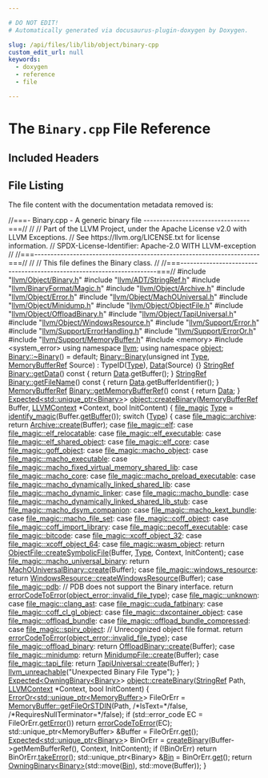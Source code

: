 ```yaml
---

# DO NOT EDIT!
# Automatically generated via docusaurus-plugin-doxygen by Doxygen.

slug: /api/files/lib/lib/object/binary-cpp
custom_edit_url: null
keywords:
  - doxygen
  - reference
  - file

---
```





# The `Binary.cpp` File Reference

<DoxygenPage pluginConfig={pluginConfig}>



## Included Headers

<IncludesList>
<IncludesListItem
  filePath="llvm/Object/Binary.h"
  permalink="/docs/api/files/include/include/llvm/include/llvm/object/binary-h"
  isLocal="true" />
<IncludesListItem
  filePath="llvm/ADT/StringRef.h"
  permalink="/docs/api/files/include/include/llvm/include/llvm/adt/stringref-h"
  isLocal="true" />
<IncludesListItem
  filePath="llvm/BinaryFormat/Magic.h"
  permalink="/docs/api/files/include/include/llvm/include/llvm/binaryformat/magic-h"
  isLocal="true" />
<IncludesListItem
  filePath="llvm/Object/Archive.h"
  permalink="/docs/api/files/include/include/llvm/include/llvm/object/archive-h"
  isLocal="true" />
<IncludesListItem
  filePath="llvm/Object/Error.h"
  permalink="/docs/api/files/include/include/llvm/include/llvm/object/error-h"
  isLocal="true" />
<IncludesListItem
  filePath="llvm/Object/MachOUniversal.h"
  permalink="/docs/api/files/include/include/llvm/include/llvm/object/machouniversal-h"
  isLocal="true" />
<IncludesListItem
  filePath="llvm/Object/Minidump.h"
  permalink="/docs/api/files/include/include/llvm/include/llvm/object/minidump-h"
  isLocal="true" />
<IncludesListItem
  filePath="llvm/Object/ObjectFile.h"
  permalink="/docs/api/files/include/include/llvm/include/llvm/object/objectfile-h"
  isLocal="true" />
<IncludesListItem
  filePath="llvm/Object/OffloadBinary.h"
  permalink="/docs/api/files/include/include/llvm/include/llvm/object/offloadbinary-h"
  isLocal="true" />
<IncludesListItem
  filePath="llvm/Object/TapiUniversal.h"
  permalink="/docs/api/files/include/include/llvm/include/llvm/object/tapiuniversal-h"
  isLocal="true" />
<IncludesListItem
  filePath="llvm/Object/WindowsResource.h"
  permalink="/docs/api/files/include/include/llvm/include/llvm/object/windowsresource-h"
  isLocal="true" />
<IncludesListItem
  filePath="llvm/Support/Error.h"
  permalink="/docs/api/files/include/include/llvm/include/llvm/support/error-h"
  isLocal="true" />
<IncludesListItem
  filePath="llvm/Support/ErrorHandling.h"
  permalink="/docs/api/files/include/include/llvm/include/llvm/support/errorhandling-h"
  isLocal="true" />
<IncludesListItem
  filePath="llvm/Support/ErrorOr.h"
  permalink="/docs/api/files/include/include/llvm/include/llvm/support/erroror-h"
  isLocal="true" />
<IncludesListItem
  filePath="llvm/Support/MemoryBuffer.h"
  permalink="/docs/api/files/include/include/llvm/include/llvm/support/memorybuffer-h"
  isLocal="true" />
<IncludesListItem
  filePath="memory"
  permalink=""
  isLocal="false" />
<IncludesListItem
  filePath="system_error"
  permalink=""
  isLocal="false" />
</IncludesList>


## File Listing

The file content with the documentation metadata removed is:

<ProgramListing>

<Link id="l00001" /><CodeLine lineNumber="1"><Highlight kind="comment">//===- Binary.cpp - A generic binary file ---------------------------------===//</Highlight><Highlight kind="normal"></Highlight></CodeLine>
<Link id="l00002" /><CodeLine lineNumber="2"><Highlight kind="normal"></Highlight><Highlight kind="comment">//</Highlight><Highlight kind="normal"></Highlight></CodeLine>
<Link id="l00003" /><CodeLine lineNumber="3"><Highlight kind="normal"></Highlight><Highlight kind="comment">// Part of the LLVM Project, under the Apache License v2.0 with LLVM Exceptions.</Highlight><Highlight kind="normal"></Highlight></CodeLine>
<Link id="l00004" /><CodeLine lineNumber="4"><Highlight kind="normal"></Highlight><Highlight kind="comment">// See https://llvm.org/LICENSE.txt for license information.</Highlight><Highlight kind="normal"></Highlight></CodeLine>
<Link id="l00005" /><CodeLine lineNumber="5"><Highlight kind="normal"></Highlight><Highlight kind="comment">// SPDX-License-Identifier: Apache-2.0 WITH LLVM-exception</Highlight><Highlight kind="normal"></Highlight></CodeLine>
<Link id="l00006" /><CodeLine lineNumber="6"><Highlight kind="normal"></Highlight><Highlight kind="comment">//</Highlight><Highlight kind="normal"></Highlight></CodeLine>
<Link id="l00007" /><CodeLine lineNumber="7"><Highlight kind="normal"></Highlight><Highlight kind="comment">//===----------------------------------------------------------------------===//</Highlight><Highlight kind="normal"></Highlight></CodeLine>
<Link id="l00008" /><CodeLine lineNumber="8"><Highlight kind="normal"></Highlight><Highlight kind="comment">//</Highlight><Highlight kind="normal"></Highlight></CodeLine>
<Link id="l00009" /><CodeLine lineNumber="9"><Highlight kind="normal"></Highlight><Highlight kind="comment">// This file defines the Binary class.</Highlight><Highlight kind="normal"></Highlight></CodeLine>
<Link id="l00010" /><CodeLine lineNumber="10"><Highlight kind="normal"></Highlight><Highlight kind="comment">//</Highlight><Highlight kind="normal"></Highlight></CodeLine>
<Link id="l00011" /><CodeLine lineNumber="11"><Highlight kind="normal"></Highlight><Highlight kind="comment">//===----------------------------------------------------------------------===//</Highlight><Highlight kind="normal"></Highlight></CodeLine>
<Link id="l00012" /><CodeLine lineNumber="12"><Highlight kind="normal"></Highlight></CodeLine>
<Link id="l00013" /><CodeLine lineNumber="13"><Highlight kind="normal"></Highlight><Highlight kind="preprocessor">#include &quot;<a href="/docs/api/files/include/include/llvm/include/llvm/object/binary-h">llvm/Object/Binary.h</a>&quot;</Highlight><Highlight kind="normal"></Highlight></CodeLine>
<Link id="l00014" /><CodeLine lineNumber="14"><Highlight kind="normal"></Highlight><Highlight kind="preprocessor">#include &quot;<a href="/docs/api/files/include/include/llvm/include/llvm/adt/stringref-h">llvm/ADT/StringRef.h</a>&quot;</Highlight><Highlight kind="normal"></Highlight></CodeLine>
<Link id="l00015" /><CodeLine lineNumber="15"><Highlight kind="normal"></Highlight><Highlight kind="preprocessor">#include &quot;<a href="/docs/api/files/include/include/llvm/include/llvm/binaryformat/magic-h">llvm/BinaryFormat/Magic.h</a>&quot;</Highlight><Highlight kind="normal"></Highlight></CodeLine>
<Link id="l00016" /><CodeLine lineNumber="16"><Highlight kind="normal"></Highlight><Highlight kind="preprocessor">#include &quot;<a href="/docs/api/files/include/include/llvm/include/llvm/object/archive-h">llvm/Object/Archive.h</a>&quot;</Highlight><Highlight kind="normal"></Highlight></CodeLine>
<Link id="l00017" /><CodeLine lineNumber="17"><Highlight kind="normal"></Highlight><Highlight kind="preprocessor">#include &quot;<a href="/docs/api/files/include/include/llvm/include/llvm/object/error-h">llvm/Object/Error.h</a>&quot;</Highlight><Highlight kind="normal"></Highlight></CodeLine>
<Link id="l00018" /><CodeLine lineNumber="18"><Highlight kind="normal"></Highlight><Highlight kind="preprocessor">#include &quot;<a href="/docs/api/files/include/include/llvm/include/llvm/object/machouniversal-h">llvm/Object/MachOUniversal.h</a>&quot;</Highlight><Highlight kind="normal"></Highlight></CodeLine>
<Link id="l00019" /><CodeLine lineNumber="19"><Highlight kind="normal"></Highlight><Highlight kind="preprocessor">#include &quot;<a href="/docs/api/files/include/include/llvm/include/llvm/object/minidump-h">llvm/Object/Minidump.h</a>&quot;</Highlight><Highlight kind="normal"></Highlight></CodeLine>
<Link id="l00020" /><CodeLine lineNumber="20"><Highlight kind="normal"></Highlight><Highlight kind="preprocessor">#include &quot;<a href="/docs/api/files/include/include/llvm/include/llvm/object/objectfile-h">llvm/Object/ObjectFile.h</a>&quot;</Highlight><Highlight kind="normal"></Highlight></CodeLine>
<Link id="l00021" /><CodeLine lineNumber="21"><Highlight kind="normal"></Highlight><Highlight kind="preprocessor">#include &quot;<a href="/docs/api/files/include/include/llvm/include/llvm/object/offloadbinary-h">llvm/Object/OffloadBinary.h</a>&quot;</Highlight><Highlight kind="normal"></Highlight></CodeLine>
<Link id="l00022" /><CodeLine lineNumber="22"><Highlight kind="normal"></Highlight><Highlight kind="preprocessor">#include &quot;<a href="/docs/api/files/include/include/llvm/include/llvm/object/tapiuniversal-h">llvm/Object/TapiUniversal.h</a>&quot;</Highlight><Highlight kind="normal"></Highlight></CodeLine>
<Link id="l00023" /><CodeLine lineNumber="23"><Highlight kind="normal"></Highlight><Highlight kind="preprocessor">#include &quot;<a href="/docs/api/files/include/include/llvm/include/llvm/object/windowsresource-h">llvm/Object/WindowsResource.h</a>&quot;</Highlight><Highlight kind="normal"></Highlight></CodeLine>
<Link id="l00024" /><CodeLine lineNumber="24"><Highlight kind="normal"></Highlight><Highlight kind="preprocessor">#include &quot;<a href="/docs/api/files/include/include/llvm/include/llvm/support/error-h">llvm/Support/Error.h</a>&quot;</Highlight><Highlight kind="normal"></Highlight></CodeLine>
<Link id="l00025" /><CodeLine lineNumber="25"><Highlight kind="normal"></Highlight><Highlight kind="preprocessor">#include &quot;<a href="/docs/api/files/include/include/llvm/include/llvm/support/errorhandling-h">llvm/Support/ErrorHandling.h</a>&quot;</Highlight><Highlight kind="normal"></Highlight></CodeLine>
<Link id="l00026" /><CodeLine lineNumber="26"><Highlight kind="normal"></Highlight><Highlight kind="preprocessor">#include &quot;<a href="/docs/api/files/include/include/llvm/include/llvm/support/erroror-h">llvm/Support/ErrorOr.h</a>&quot;</Highlight><Highlight kind="normal"></Highlight></CodeLine>
<Link id="l00027" /><CodeLine lineNumber="27"><Highlight kind="normal"></Highlight><Highlight kind="preprocessor">#include &quot;<a href="/docs/api/files/include/include/llvm/include/llvm/support/memorybuffer-h">llvm/Support/MemoryBuffer.h</a>&quot;</Highlight><Highlight kind="normal"></Highlight></CodeLine>
<Link id="l00028" /><CodeLine lineNumber="28"><Highlight kind="normal"></Highlight><Highlight kind="preprocessor">#include &lt;memory&gt;</Highlight><Highlight kind="normal"></Highlight></CodeLine>
<Link id="l00029" /><CodeLine lineNumber="29"><Highlight kind="normal"></Highlight><Highlight kind="preprocessor">#include &lt;system&#95;error&gt;</Highlight><Highlight kind="normal"></Highlight></CodeLine>
<Link id="l00030" /><CodeLine lineNumber="30"><Highlight kind="normal"></Highlight></CodeLine>
<Link id="l00031" /><CodeLine lineNumber="31"><Highlight kind="normal"></Highlight><Highlight kind="keyword">using namespace </Highlight><Highlight kind="normal"><a href="/docs/api/namespaces/llvm">llvm</a>;</Highlight></CodeLine>
<Link id="l00032" /><CodeLine lineNumber="32"><Highlight kind="normal"></Highlight><Highlight kind="keyword">using namespace </Highlight><Highlight kind="normal"><a href="/docs/api/namespaces/llvm/object">object</a>;</Highlight></CodeLine>
<Link id="l00033" /><CodeLine lineNumber="33"><Highlight kind="normal"></Highlight></CodeLine>
<Link id="l00034" /><CodeLine lineNumber="34"><Highlight kind="normal"><a href="/docs/api/classes/llvm/object/binary/#a4fbd77e23f7ee92af0e4bc74e6857a10">Binary::~Binary</a>() = </Highlight><Highlight kind="keywordflow">default</Highlight><Highlight kind="normal">;</Highlight></CodeLine>
<Link id="l00035" /><CodeLine lineNumber="35"><Highlight kind="normal"></Highlight></CodeLine>
<Link id="l00036" /><CodeLine lineNumber="36" lineLink="/docs/api/classes/llvm/object/binary/#a5efaba206c0c82deb1e8898c4c3aad4b"><Highlight kind="normal"><a href="/docs/api/classes/llvm/object/binary/#ad6cd1fed8cae10a1cbf9405610406bcc">Binary::Binary</a>(</Highlight><Highlight kind="keywordtype">unsigned</Highlight><Highlight kind="normal"> </Highlight><Highlight kind="keywordtype">int</Highlight><Highlight kind="normal"> <a href="/docs/api/classes/llvm/type">Type</a>, <a href="/docs/api/classes/llvm/memorybufferref">MemoryBufferRef</a> Source)</Highlight></CodeLine>
<Link id="l00037" /><CodeLine lineNumber="37"><Highlight kind="normal">    : TypeID(<a href="/docs/api/classes/llvm/type">Type</a>), <a href="/docs/api/classes/llvm/object/binary/#a2bbd5b7e8ed457b226f0e186ce4bb1c0">Data</a>(Source) &#123;&#125;</Highlight></CodeLine>
<Link id="l00038" /><CodeLine lineNumber="38"><Highlight kind="normal"></Highlight></CodeLine>
<Link id="l00039" /><CodeLine lineNumber="39" lineLink="/docs/api/classes/llvm/object/binary/#a5379c20deca096e73006138ba387f171"><Highlight kind="normal"><a href="/docs/api/classes/llvm/stringref">StringRef</a> <a href="/docs/api/classes/llvm/object/binary/#a5379c20deca096e73006138ba387f171">Binary::getData</a>()</Highlight><Highlight kind="keyword"> const </Highlight><Highlight kind="normal">&#123; </Highlight><Highlight kind="keywordflow">return</Highlight><Highlight kind="normal"> <a href="/docs/api/classes/llvm/object/binary/#a2bbd5b7e8ed457b226f0e186ce4bb1c0">Data</a>.getBuffer(); &#125;</Highlight></CodeLine>
<Link id="l00040" /><CodeLine lineNumber="40"><Highlight kind="normal"></Highlight></CodeLine>
<Link id="l00041" /><CodeLine lineNumber="41" lineLink="/docs/api/classes/llvm/object/binary/#acecdb20a61e1b407af83d42e1ad9a3f3"><Highlight kind="normal"><a href="/docs/api/classes/llvm/stringref">StringRef</a> <a href="/docs/api/classes/llvm/object/binary/#acecdb20a61e1b407af83d42e1ad9a3f3">Binary::getFileName</a>()</Highlight><Highlight kind="keyword"> const </Highlight><Highlight kind="normal">&#123; </Highlight><Highlight kind="keywordflow">return</Highlight><Highlight kind="normal"> <a href="/docs/api/classes/llvm/object/binary/#a2bbd5b7e8ed457b226f0e186ce4bb1c0">Data</a>.getBufferIdentifier(); &#125;</Highlight></CodeLine>
<Link id="l00042" /><CodeLine lineNumber="42"><Highlight kind="normal"></Highlight></CodeLine>
<Link id="l00043" /><CodeLine lineNumber="43" lineLink="/docs/api/classes/llvm/object/binary/#ac0322f1809be8f6f88af125c1956c9a1"><Highlight kind="normal"><a href="/docs/api/classes/llvm/memorybufferref">MemoryBufferRef</a> <a href="/docs/api/classes/llvm/object/binary/#ac0322f1809be8f6f88af125c1956c9a1">Binary::getMemoryBufferRef</a>()</Highlight><Highlight kind="keyword"> const </Highlight><Highlight kind="normal">&#123; </Highlight><Highlight kind="keywordflow">return</Highlight><Highlight kind="normal"> <a href="/docs/api/classes/llvm/object/binary/#a2bbd5b7e8ed457b226f0e186ce4bb1c0">Data</a>; &#125;</Highlight></CodeLine>
<Link id="l00044" /><CodeLine lineNumber="44"><Highlight kind="normal"></Highlight></CodeLine>
<Link id="l00045" /><CodeLine lineNumber="45" lineLink="/docs/api/namespaces/llvm/object/#aebd3886db896c46327320cfd1ccc808c"><Highlight kind="normal"><a href="/docs/api/classes/llvm/expected">Expected&lt;std::unique&#95;ptr&lt;Binary&gt;</a>&gt; <a href="/docs/api/namespaces/llvm/object/#aebd3886db896c46327320cfd1ccc808c">object::createBinary</a>(<a href="/docs/api/classes/llvm/memorybufferref">MemoryBufferRef</a> Buffer,</Highlight></CodeLine>
<Link id="l00046" /><CodeLine lineNumber="46"><Highlight kind="normal">                                                       <a href="/docs/api/classes/llvm/llvmcontext">LLVMContext</a> &#42;Context,</Highlight></CodeLine>
<Link id="l00047" /><CodeLine lineNumber="47"><Highlight kind="normal">                                                       </Highlight><Highlight kind="keywordtype">bool</Highlight><Highlight kind="normal"> InitContent) &#123;</Highlight></CodeLine>
<Link id="l00048" /><CodeLine lineNumber="48"><Highlight kind="normal">  <a href="/docs/api/structs/llvm/file-magic">file&#95;magic</a> <a href="/docs/api/classes/llvm/type">Type</a> = <a href="/docs/api/namespaces/llvm/#a00941e59a16ad6eb14e905557a612501">identify&#95;magic</a>(Buffer.<a href="/docs/api/classes/llvm/memorybufferref/#a7301c8fd89ad0f595f4ce4609c872704">getBuffer</a>());</Highlight></CodeLine>
<Link id="l00049" /><CodeLine lineNumber="49"><Highlight kind="normal"></Highlight></CodeLine>
<Link id="l00050" /><CodeLine lineNumber="50"><Highlight kind="normal">  </Highlight><Highlight kind="keywordflow">switch</Highlight><Highlight kind="normal"> (<a href="/docs/api/classes/llvm/type">Type</a>) &#123;</Highlight></CodeLine>
<Link id="l00051" /><CodeLine lineNumber="51"><Highlight kind="normal">  </Highlight><Highlight kind="keywordflow">case</Highlight><Highlight kind="normal"> <a href="/docs/api/structs/llvm/file-magic/#a39d74d9fa08229878443101289698b3aa35fa482a9a36a65cbd44ed6a98563cd9">file&#95;magic::archive</a>:</Highlight></CodeLine>
<Link id="l00052" /><CodeLine lineNumber="52"><Highlight kind="normal">    </Highlight><Highlight kind="keywordflow">return</Highlight><Highlight kind="normal"> <a href="/docs/api/classes/llvm/object/archive/#afff545dbbc7e3d85c4e6d914200747db">Archive::create</a>(Buffer);</Highlight></CodeLine>
<Link id="l00053" /><CodeLine lineNumber="53"><Highlight kind="normal">  </Highlight><Highlight kind="keywordflow">case</Highlight><Highlight kind="normal"> <a href="/docs/api/structs/llvm/file-magic/#a39d74d9fa08229878443101289698b3aad31db91c55e2f1f5090ddbe652c20b1f">file&#95;magic::elf</a>:</Highlight></CodeLine>
<Link id="l00054" /><CodeLine lineNumber="54"><Highlight kind="normal">  </Highlight><Highlight kind="keywordflow">case</Highlight><Highlight kind="normal"> <a href="/docs/api/structs/llvm/file-magic/#a39d74d9fa08229878443101289698b3aa1b167178973059ff5b3a4b2bf2377450">file&#95;magic::elf&#95;relocatable</a>:</Highlight></CodeLine>
<Link id="l00055" /><CodeLine lineNumber="55"><Highlight kind="normal">  </Highlight><Highlight kind="keywordflow">case</Highlight><Highlight kind="normal"> <a href="/docs/api/structs/llvm/file-magic/#a39d74d9fa08229878443101289698b3aa46a884b4756415ac19d0ac5d2bf56079">file&#95;magic::elf&#95;executable</a>:</Highlight></CodeLine>
<Link id="l00056" /><CodeLine lineNumber="56"><Highlight kind="normal">  </Highlight><Highlight kind="keywordflow">case</Highlight><Highlight kind="normal"> <a href="/docs/api/structs/llvm/file-magic/#a39d74d9fa08229878443101289698b3aa380638a0d06dd9003d4dd307f7b0851c">file&#95;magic::elf&#95;shared&#95;object</a>:</Highlight></CodeLine>
<Link id="l00057" /><CodeLine lineNumber="57"><Highlight kind="normal">  </Highlight><Highlight kind="keywordflow">case</Highlight><Highlight kind="normal"> <a href="/docs/api/structs/llvm/file-magic/#a39d74d9fa08229878443101289698b3aabf5672e0a28c6ed1db85035f1b85fc5b">file&#95;magic::elf&#95;core</a>:</Highlight></CodeLine>
<Link id="l00058" /><CodeLine lineNumber="58"><Highlight kind="normal">  </Highlight><Highlight kind="keywordflow">case</Highlight><Highlight kind="normal"> <a href="/docs/api/structs/llvm/file-magic/#a39d74d9fa08229878443101289698b3aa40ebaa45e99e5d81f24d506e33afdb42">file&#95;magic::goff&#95;object</a>:</Highlight></CodeLine>
<Link id="l00059" /><CodeLine lineNumber="59"><Highlight kind="normal">  </Highlight><Highlight kind="keywordflow">case</Highlight><Highlight kind="normal"> <a href="/docs/api/structs/llvm/file-magic/#a39d74d9fa08229878443101289698b3aac557d5088dac1a5cca0c2c7e78174632">file&#95;magic::macho&#95;object</a>:</Highlight></CodeLine>
<Link id="l00060" /><CodeLine lineNumber="60"><Highlight kind="normal">  </Highlight><Highlight kind="keywordflow">case</Highlight><Highlight kind="normal"> <a href="/docs/api/structs/llvm/file-magic/#a39d74d9fa08229878443101289698b3aae3fbcf9e4d077fe08e7e73eb785f0a2c">file&#95;magic::macho&#95;executable</a>:</Highlight></CodeLine>
<Link id="l00061" /><CodeLine lineNumber="61"><Highlight kind="normal">  </Highlight><Highlight kind="keywordflow">case</Highlight><Highlight kind="normal"> <a href="/docs/api/structs/llvm/file-magic/#a39d74d9fa08229878443101289698b3aae796c2e08310bfe518ffc166cb788601">file&#95;magic::macho&#95;fixed&#95;virtual&#95;memory&#95;shared&#95;lib</a>:</Highlight></CodeLine>
<Link id="l00062" /><CodeLine lineNumber="62"><Highlight kind="normal">  </Highlight><Highlight kind="keywordflow">case</Highlight><Highlight kind="normal"> <a href="/docs/api/structs/llvm/file-magic/#a39d74d9fa08229878443101289698b3aaa01c66176cb9de4bb75c2b551133e38e">file&#95;magic::macho&#95;core</a>:</Highlight></CodeLine>
<Link id="l00063" /><CodeLine lineNumber="63"><Highlight kind="normal">  </Highlight><Highlight kind="keywordflow">case</Highlight><Highlight kind="normal"> <a href="/docs/api/structs/llvm/file-magic/#a39d74d9fa08229878443101289698b3aa590d298012f657bc6b970e50d9f774c1">file&#95;magic::macho&#95;preload&#95;executable</a>:</Highlight></CodeLine>
<Link id="l00064" /><CodeLine lineNumber="64"><Highlight kind="normal">  </Highlight><Highlight kind="keywordflow">case</Highlight><Highlight kind="normal"> <a href="/docs/api/structs/llvm/file-magic/#a39d74d9fa08229878443101289698b3aa45f3946b8331a826457113aa5d81bc96">file&#95;magic::macho&#95;dynamically&#95;linked&#95;shared&#95;lib</a>:</Highlight></CodeLine>
<Link id="l00065" /><CodeLine lineNumber="65"><Highlight kind="normal">  </Highlight><Highlight kind="keywordflow">case</Highlight><Highlight kind="normal"> <a href="/docs/api/structs/llvm/file-magic/#a39d74d9fa08229878443101289698b3aaea9f98c476ea8892d4bf66157d526cde">file&#95;magic::macho&#95;dynamic&#95;linker</a>:</Highlight></CodeLine>
<Link id="l00066" /><CodeLine lineNumber="66"><Highlight kind="normal">  </Highlight><Highlight kind="keywordflow">case</Highlight><Highlight kind="normal"> <a href="/docs/api/structs/llvm/file-magic/#a39d74d9fa08229878443101289698b3aad50da1fb17899eb0b0f714edf96c83c7">file&#95;magic::macho&#95;bundle</a>:</Highlight></CodeLine>
<Link id="l00067" /><CodeLine lineNumber="67"><Highlight kind="normal">  </Highlight><Highlight kind="keywordflow">case</Highlight><Highlight kind="normal"> <a href="/docs/api/structs/llvm/file-magic/#a39d74d9fa08229878443101289698b3aa56440a39ccbe80c75e2e674aaafd00d4">file&#95;magic::macho&#95;dynamically&#95;linked&#95;shared&#95;lib&#95;stub</a>:</Highlight></CodeLine>
<Link id="l00068" /><CodeLine lineNumber="68"><Highlight kind="normal">  </Highlight><Highlight kind="keywordflow">case</Highlight><Highlight kind="normal"> <a href="/docs/api/structs/llvm/file-magic/#a39d74d9fa08229878443101289698b3aae40fb5199f3d0b10d917738a06b4b6b0">file&#95;magic::macho&#95;dsym&#95;companion</a>:</Highlight></CodeLine>
<Link id="l00069" /><CodeLine lineNumber="69"><Highlight kind="normal">  </Highlight><Highlight kind="keywordflow">case</Highlight><Highlight kind="normal"> <a href="/docs/api/structs/llvm/file-magic/#a39d74d9fa08229878443101289698b3aa86da0e718a3fbe29422c095c55af3bfa">file&#95;magic::macho&#95;kext&#95;bundle</a>:</Highlight></CodeLine>
<Link id="l00070" /><CodeLine lineNumber="70"><Highlight kind="normal">  </Highlight><Highlight kind="keywordflow">case</Highlight><Highlight kind="normal"> <a href="/docs/api/structs/llvm/file-magic/#a39d74d9fa08229878443101289698b3aa75fee6d4cd7dfafcb268524c93b56101">file&#95;magic::macho&#95;file&#95;set</a>:</Highlight></CodeLine>
<Link id="l00071" /><CodeLine lineNumber="71"><Highlight kind="normal">  </Highlight><Highlight kind="keywordflow">case</Highlight><Highlight kind="normal"> <a href="/docs/api/structs/llvm/file-magic/#a39d74d9fa08229878443101289698b3aac575f4e16f05741d7656211f860dfcc3">file&#95;magic::coff&#95;object</a>:</Highlight></CodeLine>
<Link id="l00072" /><CodeLine lineNumber="72"><Highlight kind="normal">  </Highlight><Highlight kind="keywordflow">case</Highlight><Highlight kind="normal"> <a href="/docs/api/structs/llvm/file-magic/#a39d74d9fa08229878443101289698b3aa007729224f13c224129cef854ce5fc0c">file&#95;magic::coff&#95;import&#95;library</a>:</Highlight></CodeLine>
<Link id="l00073" /><CodeLine lineNumber="73"><Highlight kind="normal">  </Highlight><Highlight kind="keywordflow">case</Highlight><Highlight kind="normal"> <a href="/docs/api/structs/llvm/file-magic/#a39d74d9fa08229878443101289698b3aa906a95690dc1df5a24e4253c83edd77c">file&#95;magic::pecoff&#95;executable</a>:</Highlight></CodeLine>
<Link id="l00074" /><CodeLine lineNumber="74"><Highlight kind="normal">  </Highlight><Highlight kind="keywordflow">case</Highlight><Highlight kind="normal"> <a href="/docs/api/structs/llvm/file-magic/#a39d74d9fa08229878443101289698b3aa9b217cf59bac16d57cf52c3e76f3ce50">file&#95;magic::bitcode</a>:</Highlight></CodeLine>
<Link id="l00075" /><CodeLine lineNumber="75"><Highlight kind="normal">  </Highlight><Highlight kind="keywordflow">case</Highlight><Highlight kind="normal"> <a href="/docs/api/structs/llvm/file-magic/#a39d74d9fa08229878443101289698b3aaa39e4e5aa8493605e279d127dc484379">file&#95;magic::xcoff&#95;object&#95;32</a>:</Highlight></CodeLine>
<Link id="l00076" /><CodeLine lineNumber="76"><Highlight kind="normal">  </Highlight><Highlight kind="keywordflow">case</Highlight><Highlight kind="normal"> <a href="/docs/api/structs/llvm/file-magic/#a39d74d9fa08229878443101289698b3aa45ff397494885b031c2b6a75797e7d7e">file&#95;magic::xcoff&#95;object&#95;64</a>:</Highlight></CodeLine>
<Link id="l00077" /><CodeLine lineNumber="77"><Highlight kind="normal">  </Highlight><Highlight kind="keywordflow">case</Highlight><Highlight kind="normal"> <a href="/docs/api/structs/llvm/file-magic/#a39d74d9fa08229878443101289698b3aaa0dedd1117ef34a81cb4b8751c3c1e4f">file&#95;magic::wasm&#95;object</a>:</Highlight></CodeLine>
<Link id="l00078" /><CodeLine lineNumber="78"><Highlight kind="normal">    </Highlight><Highlight kind="keywordflow">return</Highlight><Highlight kind="normal"> <a href="/docs/api/classes/llvm/object/symbolicfile/#a4ee418c47f5baa9b4b570371fc9630ce">ObjectFile::createSymbolicFile</a>(Buffer, <a href="/docs/api/classes/llvm/type">Type</a>, Context, InitContent);</Highlight></CodeLine>
<Link id="l00079" /><CodeLine lineNumber="79"><Highlight kind="normal">  </Highlight><Highlight kind="keywordflow">case</Highlight><Highlight kind="normal"> <a href="/docs/api/structs/llvm/file-magic/#a39d74d9fa08229878443101289698b3aa9afb9b390f3041249d9a2dee384e4c1d">file&#95;magic::macho&#95;universal&#95;binary</a>:</Highlight></CodeLine>
<Link id="l00080" /><CodeLine lineNumber="80"><Highlight kind="normal">    </Highlight><Highlight kind="keywordflow">return</Highlight><Highlight kind="normal"> <a href="/docs/api/classes/llvm/object/machouniversalbinary/#a094ea3b3b52a30341f589955d6076434">MachOUniversalBinary::create</a>(Buffer);</Highlight></CodeLine>
<Link id="l00081" /><CodeLine lineNumber="81"><Highlight kind="normal">  </Highlight><Highlight kind="keywordflow">case</Highlight><Highlight kind="normal"> <a href="/docs/api/structs/llvm/file-magic/#a39d74d9fa08229878443101289698b3aab93daf35debe3630ad69460b3c1d072a">file&#95;magic::windows&#95;resource</a>:</Highlight></CodeLine>
<Link id="l00082" /><CodeLine lineNumber="82"><Highlight kind="normal">    </Highlight><Highlight kind="keywordflow">return</Highlight><Highlight kind="normal"> <a href="/docs/api/classes/llvm/object/windowsresource/#aff7eab40cda935d9f5efd3ad11ed10a4">WindowsResource::createWindowsResource</a>(Buffer);</Highlight></CodeLine>
<Link id="l00083" /><CodeLine lineNumber="83"><Highlight kind="normal">  </Highlight><Highlight kind="keywordflow">case</Highlight><Highlight kind="normal"> <a href="/docs/api/structs/llvm/file-magic/#a39d74d9fa08229878443101289698b3aa0d7b7082a37cb024864ce149d0b04f5f">file&#95;magic::pdb</a>:</Highlight></CodeLine>
<Link id="l00084" /><CodeLine lineNumber="84"><Highlight kind="normal">    </Highlight><Highlight kind="comment">// PDB does not support the Binary interface.</Highlight><Highlight kind="normal"></Highlight></CodeLine>
<Link id="l00085" /><CodeLine lineNumber="85"><Highlight kind="normal">    </Highlight><Highlight kind="keywordflow">return</Highlight><Highlight kind="normal"> <a href="/docs/api/namespaces/llvm/#ad10875fd499e8e285aaeef615e9b11aa">errorCodeToError</a>(<a href="/docs/api/namespaces/llvm/object/#a6f5880f200b9731436d9ea163568ee20ad5a8a27f4e310ea593b285615faaca35">object&#95;error::invalid&#95;file&#95;type</a>);</Highlight></CodeLine>
<Link id="l00086" /><CodeLine lineNumber="86"><Highlight kind="normal">  </Highlight><Highlight kind="keywordflow">case</Highlight><Highlight kind="normal"> <a href="/docs/api/structs/llvm/file-magic/#a39d74d9fa08229878443101289698b3aae5a2f339dd671d3caf9b616ef7bf1efd">file&#95;magic::unknown</a>:</Highlight></CodeLine>
<Link id="l00087" /><CodeLine lineNumber="87"><Highlight kind="normal">  </Highlight><Highlight kind="keywordflow">case</Highlight><Highlight kind="normal"> <a href="/docs/api/structs/llvm/file-magic/#a39d74d9fa08229878443101289698b3aabb25bd86fcacafa4654636a3985d0f5e">file&#95;magic::clang&#95;ast</a>:</Highlight></CodeLine>
<Link id="l00088" /><CodeLine lineNumber="88"><Highlight kind="normal">  </Highlight><Highlight kind="keywordflow">case</Highlight><Highlight kind="normal"> <a href="/docs/api/structs/llvm/file-magic/#a39d74d9fa08229878443101289698b3aadeb5166eb440a9fc83a3c586223b25e8">file&#95;magic::cuda&#95;fatbinary</a>:</Highlight></CodeLine>
<Link id="l00089" /><CodeLine lineNumber="89"><Highlight kind="normal">  </Highlight><Highlight kind="keywordflow">case</Highlight><Highlight kind="normal"> <a href="/docs/api/structs/llvm/file-magic/#a39d74d9fa08229878443101289698b3aadcfa112d629e18c0a4eed4980ca4a7ae">file&#95;magic::coff&#95;cl&#95;gl&#95;object</a>:</Highlight></CodeLine>
<Link id="l00090" /><CodeLine lineNumber="90"><Highlight kind="normal">  </Highlight><Highlight kind="keywordflow">case</Highlight><Highlight kind="normal"> <a href="/docs/api/structs/llvm/file-magic/#a39d74d9fa08229878443101289698b3aa8570da074cd02b24514d79e2b84dd600">file&#95;magic::dxcontainer&#95;object</a>:</Highlight></CodeLine>
<Link id="l00091" /><CodeLine lineNumber="91"><Highlight kind="normal">  </Highlight><Highlight kind="keywordflow">case</Highlight><Highlight kind="normal"> <a href="/docs/api/structs/llvm/file-magic/#a39d74d9fa08229878443101289698b3aa5b3ee11ca5b4c14dd6c13ac147d76b77">file&#95;magic::offload&#95;bundle</a>:</Highlight></CodeLine>
<Link id="l00092" /><CodeLine lineNumber="92"><Highlight kind="normal">  </Highlight><Highlight kind="keywordflow">case</Highlight><Highlight kind="normal"> <a href="/docs/api/structs/llvm/file-magic/#a39d74d9fa08229878443101289698b3aa73165d81a387644aea1856f9a567a23a">file&#95;magic::offload&#95;bundle&#95;compressed</a>:</Highlight></CodeLine>
<Link id="l00093" /><CodeLine lineNumber="93"><Highlight kind="normal">  </Highlight><Highlight kind="keywordflow">case</Highlight><Highlight kind="normal"> <a href="/docs/api/structs/llvm/file-magic/#a39d74d9fa08229878443101289698b3aa11ec46239073e8ad58f263bedf619cbc">file&#95;magic::spirv&#95;object</a>:</Highlight></CodeLine>
<Link id="l00094" /><CodeLine lineNumber="94"><Highlight kind="normal">    </Highlight><Highlight kind="comment">// Unrecognized object file format.</Highlight><Highlight kind="normal"></Highlight></CodeLine>
<Link id="l00095" /><CodeLine lineNumber="95"><Highlight kind="normal">    </Highlight><Highlight kind="keywordflow">return</Highlight><Highlight kind="normal"> <a href="/docs/api/namespaces/llvm/#ad10875fd499e8e285aaeef615e9b11aa">errorCodeToError</a>(<a href="/docs/api/namespaces/llvm/object/#a6f5880f200b9731436d9ea163568ee20ad5a8a27f4e310ea593b285615faaca35">object&#95;error::invalid&#95;file&#95;type</a>);</Highlight></CodeLine>
<Link id="l00096" /><CodeLine lineNumber="96"><Highlight kind="normal">  </Highlight><Highlight kind="keywordflow">case</Highlight><Highlight kind="normal"> <a href="/docs/api/structs/llvm/file-magic/#a39d74d9fa08229878443101289698b3aa91e1aaaa67b1f5232dbea39497ef9250">file&#95;magic::offload&#95;binary</a>:</Highlight></CodeLine>
<Link id="l00097" /><CodeLine lineNumber="97"><Highlight kind="normal">    </Highlight><Highlight kind="keywordflow">return</Highlight><Highlight kind="normal"> <a href="/docs/api/classes/llvm/object/offloadbinary/#ab1f06bb87aef1053996ec05424135d82">OffloadBinary::create</a>(Buffer);</Highlight></CodeLine>
<Link id="l00098" /><CodeLine lineNumber="98"><Highlight kind="normal">  </Highlight><Highlight kind="keywordflow">case</Highlight><Highlight kind="normal"> <a href="/docs/api/structs/llvm/file-magic/#a39d74d9fa08229878443101289698b3aa41c57613a130abf5992d1e1a16497b04">file&#95;magic::minidump</a>:</Highlight></CodeLine>
<Link id="l00099" /><CodeLine lineNumber="99"><Highlight kind="normal">    </Highlight><Highlight kind="keywordflow">return</Highlight><Highlight kind="normal"> <a href="/docs/api/classes/llvm/object/minidumpfile/#af4d4bfb09d6c352cfd4373d1e71ff8c8">MinidumpFile::create</a>(Buffer);</Highlight></CodeLine>
<Link id="l00100" /><CodeLine lineNumber="100"><Highlight kind="normal">  </Highlight><Highlight kind="keywordflow">case</Highlight><Highlight kind="normal"> <a href="/docs/api/structs/llvm/file-magic/#a39d74d9fa08229878443101289698b3aafa3f3f16300b9876aa0147b61ca8edaa">file&#95;magic::tapi&#95;file</a>:</Highlight></CodeLine>
<Link id="l00101" /><CodeLine lineNumber="101"><Highlight kind="normal">    </Highlight><Highlight kind="keywordflow">return</Highlight><Highlight kind="normal"> <a href="/docs/api/classes/llvm/object/tapiuniversal/#afa519d925ed9fbfc79009532ec9ac123">TapiUniversal::create</a>(Buffer);</Highlight></CodeLine>
<Link id="l00102" /><CodeLine lineNumber="102"><Highlight kind="normal">  &#125;</Highlight></CodeLine>
<Link id="l00103" /><CodeLine lineNumber="103"><Highlight kind="normal">  <a href="/docs/api/files/include/include/llvm/include/llvm/support/errorhandling-h/#ace243f5c25697a1107cce46626b3dc94">llvm&#95;unreachable</a>(</Highlight><Highlight kind="stringliteral">&quot;Unexpected Binary File Type&quot;</Highlight><Highlight kind="normal">);</Highlight></CodeLine>
<Link id="l00104" /><CodeLine lineNumber="104"><Highlight kind="normal">&#125;</Highlight></CodeLine>
<Link id="l00105" /><CodeLine lineNumber="105"><Highlight kind="normal"></Highlight></CodeLine>
<Link id="l00106" /><CodeLine lineNumber="106"><Highlight kind="normal"><a href="/docs/api/classes/llvm/expected">Expected&lt;OwningBinary&lt;Binary&gt;</a>&gt;</Highlight></CodeLine>
<Link id="l00107" /><CodeLine lineNumber="107" lineLink="/docs/api/namespaces/llvm/object/#a12fb918c70f7885e7a8286a74548d860"><Highlight kind="normal"><a href="/docs/api/namespaces/llvm/object/#aebd3886db896c46327320cfd1ccc808c">object::createBinary</a>(<a href="/docs/api/classes/llvm/stringref">StringRef</a> Path, <a href="/docs/api/classes/llvm/llvmcontext">LLVMContext</a> &#42;Context, </Highlight><Highlight kind="keywordtype">bool</Highlight><Highlight kind="normal"> InitContent) &#123;</Highlight></CodeLine>
<Link id="l00108" /><CodeLine lineNumber="108"><Highlight kind="normal">  <a href="/docs/api/classes/llvm/erroror">ErrorOr&lt;std::unique&#95;ptr&lt;MemoryBuffer&gt;</a>&gt; FileOrErr =</Highlight></CodeLine>
<Link id="l00109" /><CodeLine lineNumber="109"><Highlight kind="normal">      <a href="/docs/api/classes/llvm/memorybuffer/#a9c54e2428ad0163441789c281ca42ee4">MemoryBuffer::getFileOrSTDIN</a>(Path, </Highlight><Highlight kind="comment">/&#42;IsText=&#42;/</Highlight><Highlight kind="keyword">false</Highlight><Highlight kind="normal">,</Highlight></CodeLine>
<Link id="l00110" /><CodeLine lineNumber="110"><Highlight kind="normal">                                   </Highlight><Highlight kind="comment">/&#42;RequiresNullTerminator=&#42;/</Highlight><Highlight kind="keyword">false</Highlight><Highlight kind="normal">);</Highlight></CodeLine>
<Link id="l00111" /><CodeLine lineNumber="111"><Highlight kind="normal">  </Highlight><Highlight kind="keywordflow">if</Highlight><Highlight kind="normal"> (std::error&#95;code EC = FileOrErr.<a href="/docs/api/classes/llvm/erroror/#a8300c72908f1845c931951ed4b2a2375">getError</a>())</Highlight></CodeLine>
<Link id="l00112" /><CodeLine lineNumber="112"><Highlight kind="normal">    </Highlight><Highlight kind="keywordflow">return</Highlight><Highlight kind="normal"> <a href="/docs/api/namespaces/llvm/#ad10875fd499e8e285aaeef615e9b11aa">errorCodeToError</a>(EC);</Highlight></CodeLine>
<Link id="l00113" /><CodeLine lineNumber="113"><Highlight kind="normal">  std::unique&#95;ptr&lt;MemoryBuffer&gt; &amp;Buffer = FileOrErr.<a href="/docs/api/classes/llvm/erroror/#a7903f14c3b4fb5b4f9f9fa8b4ee0b4eb">get</a>();</Highlight></CodeLine>
<Link id="l00114" /><CodeLine lineNumber="114"><Highlight kind="normal"></Highlight></CodeLine>
<Link id="l00115" /><CodeLine lineNumber="115"><Highlight kind="normal">  <a href="/docs/api/classes/llvm/expected">Expected&lt;std::unique&#95;ptr&lt;Binary&gt;</a>&gt; BinOrErr =</Highlight></CodeLine>
<Link id="l00116" /><CodeLine lineNumber="116"><Highlight kind="normal">      <a href="/docs/api/namespaces/llvm/object/#aebd3886db896c46327320cfd1ccc808c">createBinary</a>(Buffer-&gt;getMemBufferRef(), Context, InitContent);</Highlight></CodeLine>
<Link id="l00117" /><CodeLine lineNumber="117"><Highlight kind="normal">  </Highlight><Highlight kind="keywordflow">if</Highlight><Highlight kind="normal"> (!BinOrErr)</Highlight></CodeLine>
<Link id="l00118" /><CodeLine lineNumber="118"><Highlight kind="normal">    </Highlight><Highlight kind="keywordflow">return</Highlight><Highlight kind="normal"> BinOrErr.<a href="/docs/api/classes/llvm/expected/#a94789df4ebd03dc008e8adebaa66ac1f">takeError</a>();</Highlight></CodeLine>
<Link id="l00119" /><CodeLine lineNumber="119"><Highlight kind="normal">  std::unique&#95;ptr&lt;Binary&gt; &amp;<a href="/docs/api/namespaces/llvm/#a372f87e2cac1c83389c98554dc44806da807dbe7d1c25a633894d4a231b1c76d3">Bin</a> = BinOrErr.<a href="/docs/api/classes/llvm/expected/#ad26ecbb6920f4ea55f5ed4f64e52342d">get</a>();</Highlight></CodeLine>
<Link id="l00120" /><CodeLine lineNumber="120"><Highlight kind="normal"></Highlight></CodeLine>
<Link id="l00121" /><CodeLine lineNumber="121"><Highlight kind="normal">  </Highlight><Highlight kind="keywordflow">return</Highlight><Highlight kind="normal"> <a href="/docs/api/classes/llvm/object/owningbinary">OwningBinary&lt;Binary&gt;</a>(std::move(<a href="/docs/api/namespaces/llvm/#a372f87e2cac1c83389c98554dc44806da807dbe7d1c25a633894d4a231b1c76d3">Bin</a>), std::move(Buffer));</Highlight></CodeLine>
<Link id="l00122" /><CodeLine lineNumber="122"><Highlight kind="normal">&#125;</Highlight></CodeLine>

</ProgramListing>


</DoxygenPage>
